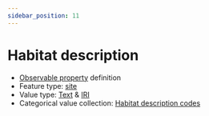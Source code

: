 ```yaml
---
sidebar_position: 11
---
```



# Habitat description

- [Observable property](/viewers/dawe-vocabs?uri=https://linked.data.gov.au/def/nrm/aa4c96f6-9ea8-4bd3-8800-0bfddcd8a37c) definition
- Feature type: [site](http://linked.data.gov.au/def/tern-cv/e1c7c434-1321-4601-9079-e837b7ffc293)
- Value type: [Text](https://w3id.org/tern/ontologies/tern/Text) & [IRI](https://w3id.org/tern/ontologies/tern/IRI)
- Categorical value collection: [Habitat description codes](/viewers/dawe-vocabs?uri=https://linked.data.gov.au/def/nrm/c19a0098-1f3f-4bc2-b84d-fdb6d4e24d6f)

<Example
  protocolModule="opportunistic-observations"
  observableProperty="https://linked.data.gov.au/def/nrm/aa4c96f6-9ea8-4bd3-8800-0bfddcd8a37c"
/>

